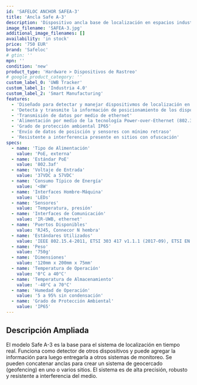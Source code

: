 ```yaml
---
id: 'SAFELOC ANCHOR SAFEA-3'
title: 'Ancla Safe A-3'
description: 'Dispositivo ancla base de localización en espacios industriales para sistema de seguridad Safeloc. Funciona como receptor de señales dentro y fuera de estructuras. Toda la infomación es procesada en tiempo real y la detección es resistente a interferencia.'
image_filename: 'SAFEA-3.jpg'
additional_image_filenames: []
availability: 'in stock'
price: '750 EUR'
brand: 'Safeloc'
# gtin: ''
mpn: ''
condition: 'new'
product_type: 'Hardware > Dispositivos de Rastreo'
# google_product_category: ''
custom_label_0: 'UWB Tracker'
custom_label_1: 'Industria 4.0'
custom_label_2: 'Smart Manufacturing'
features:
  - 'Diseñado para detectar y manejar dispositivmos de localización en entornos industriales'
  - 'Detecta y transmite la información de posicionamiento de los dispositivos presentes'
  - 'Transmisión de datos por medio de ethernet'
  - 'Alimentación por medio de la tecnología Power-over-Ethernet (802.3af PoE)'
  - 'Grado de protección ambiental IP65'
  - 'Envío de datos de posisción y sensores con mínimo retraso'
  - 'Resistente a interferencia presente en sitios con ofuscación'
specs:
  - name: 'Tipo de Alimentación'
    value: 'PoE, externa'
  - name: 'Estándar PoE'
    value: '802.3af'
  - name: 'Voltaje de Entrada'
    value: '37VDC a 57VDC'
  - name: 'Consumo Típico de Energía'
    value: '<8W'
  - name: 'Interfaces Hombre-Máquina'
    value: 'LEDs'
  - name: 'Sensores'
    value: 'Temperatura, presión'
  - name: 'Interfaces de Comunicación'
    value: 'IR-UWB, ethernet'
  - name: 'Puertos Disponibles'
    value: 'RJ45, Connecor N hembra'
  - name: 'Estándares Utilizados'
    value: 'IEEE 802.15.4-2011, ETSI 303 417 v1.1.1 (2017-09), ETSI EN 301 489-1 (v2.2.3 2019-11), IEEE 802.3af'
  - name: 'Peso'
    value: '750g'
  - name: 'Dimensiones'
    value: '120mm x 200mm x 75mm'
  - name: 'Temperatura de Operación'
    value: '0°C a 40°C'
  - name: 'Temperatura de Almacenamiento'
    value: '-40°C a 70°C'
  - name: 'Humedad de Operación'
    value: '5 a 95% sin condensación'
  - name: 'Grado de Protección Ambiental'
    value: 'IP65'
---
```

## Descripción Ampliada
El modelo Safe A-3 es la base para el sistema de localización en tiempo real. Funciona como detector de otros dispositivos y puede agregar la información para luego entregarla a otros sistemas de monitoreo. Se pueden concatenar anclas para crear un sistema de geocercado (geofencing) en uno o varios sitios. El sistema es de alta precisión, robusto y resistente a interferencia del medio.